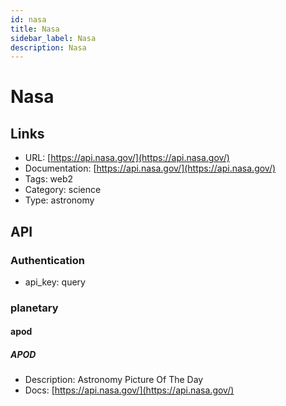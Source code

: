```yaml
---
id: nasa
title: Nasa
sidebar_label: Nasa
description: Nasa
---
```


# Nasa

## Links

* URL: [https://api.nasa.gov/](https://api.nasa.gov/)
* Documentation: [https://api.nasa.gov/](https://api.nasa.gov/)
* Tags: web2
* Category: science
* Type: astronomy

## API

### Authentication

* api_key: query

### planetary

#### apod

##### APOD

* Description: Astronomy Picture Of The Day
* Docs: [https://api.nasa.gov/](https://api.nasa.gov/)
